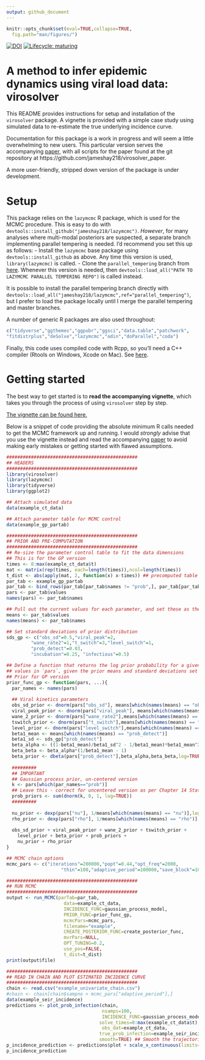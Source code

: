 ```yaml
---
output: github_document
---
```


```r
knitr::opts_chunk$set(eval=TRUE,collapse=TRUE,
  fig.path="man/figures/")
```

[![DOI](https://zenodo.org/badge/301812162.svg)](https://zenodo.org/badge/latestdoi/301812162)
[![Lifecycle: maturing](https://img.shields.io/badge/lifecycle-maturing-blue.svg)](https://www.tidyverse.org/lifecycle/#maturing) 

# A method to infer epidemic dynamics using viral load data: virosolver
This README provides instructions for setup and installation of the `virosolver` package. A vignette is provided with a simple case study using simulated data to re-estimate the true underlying incidence curve.

Documentation for this package is a work in progress and will seem a little overwhelming to new users. This particular version serves the accompanying [paper](https://doi.org/10.1101/2020.10.08.20204222), with all scripts for the paper found at the git repository at https://github.com/jameshay218/virosolver_paper.

A more user-friendly, stripped down version of the package is under development.

# Setup

This package relies on the `lazymcmc` R package, which is used for the MCMC procedure. This is easy to do with `devtools::install_github("jameshay218/lazymcmc")`. *However*, for many analyses where multi-modal posteriors are suspected, a separate branch implementing parallel tempering is needed. I'd recommend you set this up as follows:
  - Install the `lazymcmc` base package using `devtools::install_github` as above. Any time this version is used, `library(lazymcmc)` is called.
  - Clone the `parallel_tempering` branch from [here](https://github.com/jameshay218/lazymcmc/tree/parallel_tempering). Whenever this version is needed, then `devtools::load_all("PATH TO LAZYMCMC PARALLEL TEMPERING REPO")` is called instead.
  
It is possible to install the parallel tempering branch directly with `devtools::load_all("jameshay218/lazymcmc",ref="parallel_tempering")`, but I prefer to load the package locally until I merge the parallel tempering and master branches.
  
A number of generic R packages are also used throughout:
```r
c("tidyverse","ggthemes","ggpubr","ggsci","data.table","patchwork",
"fitdistrplus","deSolve","lazymcmc","odin","doParallel","coda")
```

Finally, this code uses compiled code with Rcpp, so you'll need a C++ compiler (Rtools on Windows, Xcode on Mac). See [here](http://adv-r.had.co.nz/Rcpp.html).

# Getting started
The best way to get started is to **read the accompanying vignette**, which takes you through the process of using `virosolver` step by step.

[The vignette can be found here.](https://jameshay218.github.io/virosolver/inst/doc/vignette.html)

Below is a snippet of code providing the absolute minimum R calls needed to get the MCMC framework up and running. I would *strongly* advise that you use the vignette instead and read the accompanying [paper](https://doi.org/10.1101/2020.10.08.20204222) to avoid making early mistakes or getting started with flawed assumptions.

```r
################################################
## HEADERS
################################################
library(virosolver)
library(lazymcmc)
library(tidyverse)
library(ggplot2)

## Attach simulated data
data(example_ct_data)

## Attach parameter table for MCMC control
data(example_gp_partab)

################################################
## PRIOR AND PRE-COMPUTATION
################################################
## Re-size the parameter control table to fit the data dimensions
## This is for the GP version
times <- 0:max(example_ct_data$t)
mat <- matrix(rep(times, each=length(times)),ncol=length(times))
t_dist <- abs(apply(mat, 2, function(x) x-times)) ## precomputed table of pairwise distances in time, used for the Gaussian process prior
par_tab <- example_gp_partab
par_tab <- bind_rows(par_tab[par_tab$names != "prob",], par_tab[par_tab$names == "prob",][1:length(times),])
pars <- par_tab$values
names(pars) <- par_tab$names

## Pull out the current values for each parameter, and set these as the prior means
means <- par_tab$values
names(means) <- par_tab$names

## Set standard deviations of prior distribution
sds_gp <- c("obs_sd"=0.5,"viral_peak"=2,
         "wane_rate2"=1,"t_switch"=3,"level_switch"=1,
         "prob_detect"=0.03,
         "incubation"=0.25, "infectious"=0.5)

## Define a function that returns the log prior probability for a given vector of parameter
## values in `pars`, given the prior means and standard deviations set above.
## Prior for GP version
prior_func_gp <- function(pars, ...){
  par_names <- names(pars)
  
  ## Viral kinetics parameters
  obs_sd_prior <- dnorm(pars["obs_sd"], means[which(names(means) == "obs_sd")], sds_gp["obs_sd"],log=TRUE)
  viral_peak_prior <- dnorm(pars["viral_peak"], means[which(names(means) == "viral_peak")], sds_gp["viral_peak"],log=TRUE)
  wane_2_prior <- dnorm(pars["wane_rate2"],means[which(names(means) == "wane_rate2")],sds_gp["wane_rate2"],log=TRUE)
  tswitch_prior <- dnorm(pars["t_switch"],means[which(names(means) == "t_switch")],sds_gp["t_switch"],log=TRUE)
  level_prior <- dnorm(pars["level_switch"],means[which(names(means) == "level_switch")],sds_gp["level_switch"],log=TRUE)
  beta1_mean <- means[which(names(means) == "prob_detect")]
  beta1_sd <- sds_gp["prob_detect"]
  beta_alpha <- ((1-beta1_mean)/beta1_sd^2 - 1/beta1_mean)*beta1_mean^2
  beta_beta <- beta_alpha*(1/beta1_mean - 1)
  beta_prior <- dbeta(pars["prob_detect"],beta_alpha,beta_beta,log=TRUE)
  
  #########
  ## IMPORTANT
  ## Gaussian process prior, un-centered version
  k <- pars[which(par_names=="prob")]
  ## Leave this - correct for uncentered version as per Chapter 14 Statistical Rethinking
  prob_priors <- sum(dnorm(k, 0, 1, log=TRUE))
  #########
  
  nu_prior <- dexp(pars["nu"], 1/means[which(names(means) == "nu")],log=TRUE)
  rho_prior <- dexp(pars["rho"], 1/means[which(names(means) == "rho")],log=TRUE)
  
  obs_sd_prior + viral_peak_prior + wane_2_prior + tswitch_prior +
    level_prior + beta_prior + prob_priors +
    nu_prior + rho_prior
}

## MCMC chain options
mcmc_pars <- c("iterations"=200000,"popt"=0.44,"opt_freq"=2000,
                    "thin"=100,"adaptive_period"=100000,"save_block"=100)

```
```r
################################################
## RUN MCMC
################################################
output <- run_MCMC(parTab=par_tab,
                     data=example_ct_data,
                     INCIDENCE_FUNC=gaussian_process_model,
                     PRIOR_FUNC=prior_func_gp,
                     mcmcPars=mcmc_pars,
                     filename="example",
                     CREATE_POSTERIOR_FUNC=create_posterior_func,
                     mvrPars=NULL,
                     OPT_TUNING=0.2,
                     use_pos=FALSE,
                     t_dist=t_dist)
print(output$file)
```
```r
################################################
## READ IN CHAIN AND PLOT ESTIMATED INCIDENCE CURVE
################################################
chain <- read.csv("example_univariate_chain.csv")
#chain <- chain[chain$sampno > mcmc_pars["adaptive_period"],]
data(example_seir_incidence)
predictions <- plot_prob_infection(chain, 
                                   nsamps=100, 
                                   INCIDENCE_FUNC=gaussian_process_model,
                                  solve_times=0:max(example_ct_data$t),
                                   obs_dat=example_ct_data,
                                  true_prob_infection=example_seir_incidence,
                                  smooth=TRUE) ## Smooth the trajectories a bit
p_incidence_prediction <- predictions$plot + scale_x_continuous(limits=c(0,150))
p_incidence_prediction
```